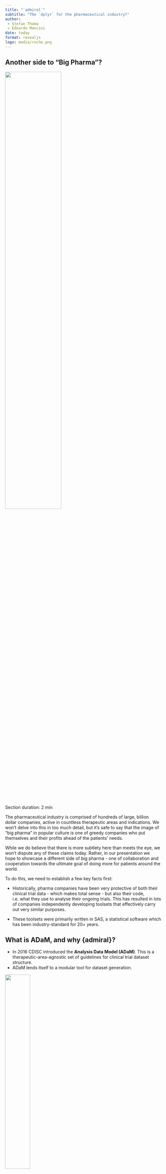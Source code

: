 ```yaml
---
title: "`admiral`"
subtitle: "The `dplyr` for the pharmaceutical industry?"
author: 
 - Stefan Thoma
 - Edoardo Mancini
date: today
format: revealjs
logo: media/roche.png
---
```


## Another side to "Big Pharma"?

![](media/evil_scientist.jpg){fig-align="center" width="60%" height="60%"}

::: notes
Section duration: 2 min

The pharmaceutical industry is comprised of hundreds of large, billion dollar companies, active in countless therapeutic areas and indications. We won't delve into this in too much detail, but it's safe to say that the image of "big pharma" in popular culture is one of greedy companies who put themselves and their profits ahead of the patients' needs.

While we do believe that there is more subtlety here than meets the eye, we won't dispute any of these claims today. Rather, in our presentation we hope to showcase a different side of big pharma - one of collaboration and cooperation towards the ultimate goal of doing more for patients around the world.

To do this, we need to establish a few key facts first:

-   Historically, pharma companies have been very protective of both their clinical trial data - which makes total sense - but also their code, i.e. what they use to analyse their ongoing trials. This has resulted in lots of companies independently developing toolsets that effectively carry out very similar purposes.

-   These toolsets were primarily written in SAS, a statistical software which has been industry-standard for 20+ years.
:::

## What is ADaM, and why {admiral}?

-   In 2016 CDISC introduced the **Analysis Data Model (ADaM)**. This is a therapeutic-area-agnostic set of guidelines for clinical trial dataset structure.
-   ADaM lends itself to a modular tool for dataset generation.

::: {layout-ncol="2"}
![](media/cdisc.png){width="40%" height="40%"}

![](media/lego.png){width="20%" height="20%"}
:::

::: notes
Section duration: 4 min

In 2016, CDISC, which is an institution which sets data standards across the industry, introduced the Analysis Data Model, also known as ADaM. Without delving into too much detail, this can be thought of as a precise set of guidelines mandating the structure of the datasets that underpin clinical trial analysis. So, every company running a clinical trial after 2016 - no matter the therapeutic area - was now required to convert their collected, raw data into ADaM datasets prior to creating the tables, listings and graphs that will be used to evaluate the trial's outcome.

Note that we are glossing over the fact that there exists an intermediate set of datasets called SDTM datasets between the raw datasets step and the ADaM step. This isn't so relevant for our presentation, other than for the fact that it means the starting point for the ADaM datsets is also common across industry.

We also don't need to go into too much detail about what ADaM datasets actually look like, but it's important to understand that the steps used to construct them are often dataset-agnostic. Some examples include:

-   Merging a subset of a dataset with another dataset
-   Adding derived records based on existing ones
-   Converting character strings to dates and imputing missing values

Consequently, it stands to reason that if ever a tool (or package) could exist to aid in the generation of these ADaMs, this tool could be modular: various derivations could be chained together and customised to generate your dataset of interest. Ideally, this package would also interact seamlessly with the {tidyverse}, so that if ever a step for adding a new variable was trivial, then simple {dplyr} code could be slotted in to your derivation sequence. This idea is exactly the thought behind the inception of the {admiral} package.
:::

## {admiral}

::: columns
::: {.column width="60%"}
-   **Modular functions** extending dplyr, and **manuals** and **templates**
    -   Core functionality that can be extended to specific therapeutic areas
    -   Specific to very standardized data and processes
-   Created by users for users
:::

::: {.column width="40%"}
![](media/admiral.png)
:::
:::

::: notes
Section duration: 2 min

In my view, admiral brings to the table three types of technical value. First and most obvious: admiral provides a modular framework for data manipulation that extends the functionalities of `dplyr` and is tailored to the creation of ADaM data sets. You can see on the right side an example of how this works. But the value of admiral is not just the functions. It also offers extensive manuals and vignettes that describe the programming processes *and* the CDISC data standard mindset behind it. In a way, it serves as an extension to the CDISC implementation guides. And to save a lot of time, it also provides templates for the different types of ADaM datasets that serve as a very practical starting point for ADaM programming.

Aside from the technical aspects, the open source nature of the project facilitated the emergence of an admiral community. This community is active both on github and on our slack channel and consists of both users and developers. The fact that these two overlap is another benefit. This allows for efficient development and very short feedback lines.
:::

## {admiral} code example {.smaller}


::: columns

::: {.column width="60%"}

```r
#| eval: False
#| include: True
#| echo: True
#| code-line-numbers: "1|2,3,4,5,6,7"
adae_dates <- ae %>%
  # join ADSL to AE
  derive_vars_merged(
    dataset_add = adsl,
    new_vars = adsl_derv_vars,
    by_vars = get_admiral_option("subject_keys")
  ) %>%
  # analysis end date/time (AENDTM), imputation flags (AENDTF/AENTMF)
  slice_derivation(
    derivation = derive_vars_dtm,
    args = params(
      dtc = AEENDTC,
      new_vars_prefix = "AEN",
      date_imputation = "last",
      time_imputation = "last",
      preserve = TRUE
    ),
    derivation_slice(
      filter = AEOUT == "FATAL",
      args = params(
        highest_imputation = "Y",
        max_dates = exprs(DTHDT)
      )
    ),
    derivation_slice(
      filter = TRUE,
      args = params(
        highest_imputation = "M",
        max_dates = NULL
      )
    )
  )
```

:::

::: {.column width="40%"} 

![](media/derive_vars_merged.png)


:::

:::

## {admiral} code example {.smaller}


::: columns

::: {.column width="60%"}

```r
#| eval: False
#| include: True
#| echo: True
#| code-line-numbers: "8,9,10,11,12,13,14,15,16,17|18,19,20,21,22,23|31,25,26,27,28,29,30"
adae_dates <- ae %>%
  # join ADSL to AE
  derive_vars_merged(
    dataset_add = adsl,
    new_vars = adsl_derv_vars,
    by_vars = get_admiral_option("subject_keys")
  ) %>%
  # analysis end date/time (AENDTM), imputation flags (AENDTF/AENTMF)
  slice_derivation(
    derivation = derive_vars_dtm,
    args = params(
      dtc = AEENDTC,
      new_vars_prefix = "AEN",
      date_imputation = "last",
      time_imputation = "last",
      preserve = TRUE
    ),
    derivation_slice(
      filter = AEOUT == "FATAL",
      args = params(
        highest_imputation = "Y",
        max_dates = exprs(DTHDT)
      )
    ),
    derivation_slice(
      filter = TRUE,
      args = params(
        highest_imputation = "M",
        max_dates = NULL
      )
    )
  )
```

:::

::: {.column width="40%"} 

![](media/slice_derivation.png)


:::

:::

## Goal of {admiral}

-   Establish {admiral} workflow as *the* standard for ADaM creation by ...
    -   building trust in {admiral}
    -   encouraging R adoption across the industry

-   15 pharma/biotech companies are already using {admiral}


::: notes
Section duration: 1 min

What we would like to achieve with admiral is that it is established as *the* standard tool for ADaM creation in R. Not just across all therapeutic areas, but also across the pharmaceutical industry. This should help ease the transition of pharmaceutical companies towards an open source workflow for clinical data science.

For that to happen, other companies must trust the product, as switching to R is a very big challenge for companies with a history of relying on licensed analysis software. We must provide a stable solution that is accepted by regulators, and user friendly, and we must ensure that such a project will not be abandoned anytime soon.

Lets talk about how we got to that point.
:::



## Building trust {.smaller}

-   Started as a collaboration of GSK and Roche
    -   Permissive license, free to use for anyone
    -   Commitment and funding from both Roche and GSK makes it hard to ignore
    -   Hard for either company to monetize
    -   Ensures that the package stays open source and free to use
    -   Maintenance
-   Open source from the start
-   Involve community early on
    -   Serve the needs of many, not just of one company

::: notes
Section duration: 1:30 min

As trust is so important for this project, I want to share what helped us establish this in the first place. To begin with, admiral was co-developed by GSK and Roche as a collaboration. Having such large companies back the admiral project early on (i.e. assigning meaningful percentages of programmers' time to this open sourced project) helped it to be taken seriously from the start. Very early on, we were able to ask many programmers across the industry to experiment with and give feedback on the prototype admiral package. That was very valuable, as it showed us that other companies were interested as well.

Sharing the license between two companies also makes it much harder to monetize for any company on its own. This is a good thing, as other companies probably would not like to jump on a package that might get put behind a pay wall later. These big names also help as package maintenance will come up at one point in the package life cycle, and abandoning a package is much harder if a companies reputation is somehow tied to it.
:::

## Extension packages

-   Same user "feel" & language
-   Same development practices
-   Compatible modularity
-   Stability and trust
    -   Below par {admiral} extension package harms reputation of {admiral}
    -   Less trust means fewer users and less adoption of open source in the industry

::: notes
Section duration: 2:30 min

An extension package extends the core functionality of admiral to a specific therapeutic area. This could be for example admiralonco admiralvaccine, or admiralophtha. We want those packages to exist and be successful, but the core team does not have the capacity or the therapeutic area knowledge to take on the development of these packages. 
We even want them to exist for therapeutic areas where Roche & GSK are not even active yet.

Across all package extensions 9 separate companies share licensing and co-development responsibilities  -- and many contributors from other companies help to maintain.

We have high expectations of the extension packages: The package usage, interface and layout should look and feel coherent with the core package. Once a user is familiar with the core package, they should be able to pick up any extension package quickly. This coherence should not only be on the user level. The same should go for developers: Code should follow the same standards and practices. And it should not be redundant: If a function already exists in the core package it should not be re-implemented in the extension package. Further, all admiral packages need to be able to work together seamlessly.

Most importantly, the package needs to function reliably. Having a sub-standard extension package would reflect badly on the core package as well. This could erode trust and hinder the adoption of open source practices in the pharmaceutical industry.

High goals. But how do we get there?
:::

## Setting them up for success

-   Instructions
    -   {admiraldev} rules & templates
    -   Git Structure & CICD
    -   One core member representative
-   Expectation management:
    -   Small scope!
    -   Effort required
    -   Assigned FTE

::: notes
Section duration: 2:45 min

Extension packages are developed in something like a franchise model. We took away two main points. One: We must give very clear instructions and structure to the extension developers. `admiraldev` is a separate package that was created specifically for admiral developers. It lists detailed instructions for code-style, naming and coding conventions, even helper functions and much more. We also provide github templates and CICD workflows that ensure certain standards like code styling, link checking, test coverage, etc. While those two things go a long way, the most resource intensive approach to this franchising is that one member of the core team acts as a representative who is either directly involved in the extension development, or is involved in a consulting function.

The second important learning is the management of expectation for the extension development teams. We have to make sure that a new team carefully considers the scope of their project. It should be well defined and achieveable. They have to think about the effort required to get there, and whether they can bring enough resources to the table to achieve that. Ideally, a certain amount of working percentages should be assigned to the task, and the workload should be shared across different companies. And most importantly, it should be clear to the team that this will require ongoing efforts: Even after most of the goals are implemented, the package needs to be maintained and periodically updated. It needs to be kept in line with the core admiral package, with the most current version of other packages it relies on, and also with changes in data standards, to remain useful to programmers.
:::

## A success story: {admiralvaccine}

-   The COVID-19 pandemic was a worldwide catastrophe, but it was also an opportunity to **collaborate further** within pharma...
-   ... Enter {admiralvaccine}!

::: {layout-ncol="2"}
![](media/covid.jpg){width="40%" height="40%"}

![](media/admiralvaccine.png){width="15%" height="15%"}
:::

::: notes
Section duration: 3 min

One of the greatest successes of our cross-company collaboration lies in the story behind the creation of an admiral extension package to deal with vaccine data.

To set the scene for you all, within the pharmaceutical industry and the wider world there was a great deal of interest in the area of vaccines during the period between 2020 and 2023 (for obvious reasons). From the outside, we all saw how quickly companies like Pfizer, Moderna and Astra Zeneca were able to bring Covid-19 vaccines to market. You will all appreciate that within the pharma industry, this required huge efforts all areas of drug development, one of which naturally was the creation of vaccine-specific ADaM datasets.

To cut a long story short, the atmosphere of cross-company collaboration and the contribution framework that we had set up within the {admiral} family meant that we in the {admiral} family were able to connect with programmers from Pfizer, which was a company that had not meaningfully contributed to the open-source {admiral} efforts previously, and empower them take the lead on the creation of {admiralvaccine} - a vaccine-specific extension to {admiral}. The package was co-developed in partnership with two other big pharma companies GSK and Novartis, as well as members of the core {admiral} team who supported the upskilling of this new team and ensured package contents was up to par with our standards. The {admiralvaccine} package released its first version in the summer of 2023, and enabled the sponsor companies to share and open-source many of the vaccine-related learnings they had acquired during the pandemic, and we firmly believe that this will foster even more cross-industry collaborations to tackle any challenges the future might hold.

We should stress that not all aspects of this experience were strictly positive: one chief observation we made was that the team behind the vaccines package was laser-focused on releasing a first version of {admiralvaccine}, but lost lots of interest as the time came to later maintain the package. Maybe this was a by-product of the huge drive and pressure to deliver in the short term that those involved had experienced when working on the vaccines themselves. Consequently within the core {admiral} team we had to work with the {admiralvaccine} leads to convey the importance of package maintenance, and this is an area that we are still working on to this day.
:::

## {admiral}: Looking ahead

Training models on {admiral} documentation: could genAI be the next frontier?

::: {layout-ncol="2"}
![](media/admiral_website.png){width="15%" height="15%"}

![](media/ai.png){width="20%" height="20%"}
:::

::: notes
Section duration {1 min}

Similar to {dplyr}, the core {admiral} package has now reached a point of maturity and stability, where we do not anticipate the need for large overhauls of our material in the future. At the same time, our documentation has undergone many rounds of review and is robust and extensive. Industry uptake is contantly on the rise and we see a near future where it is **the** default solution for ADaM creation.

As such, one avenue for improvement in the future is with regards to the learning curve required to get used to the package. AI is all the rage right now, so why not try to apply it to {admiral} as well? At the moment, there are efforts internally at various companies to train LLMs and chatbots on {admiral} documentation, which have proven quite fruitful. There hasn't yet been an Open Source effort in this space, though it is true that because everything is Open Source, the next re-training of something like Chat GPT may suddenly result in the model being an expert on ADaM creation!

So, we are very excited for what the future holds!

*Note: could also talk about automation efforts for {admiral}, but weary of time and having to descrive things like specs first.*
:::

## Q&A and resources

()[bla ]
- [{admiral}](https://github.com/pharmaverse/admiral)
- [Cheat sheet](https://github.com/pharmaverse/admiral/blob/main/inst/cheatsheet/admiral_cheatsheet.pdf)
- [{admiraldev}](https://github.com/pharmaverse/admiraldev)
- [Pharmaverse blog](https://pharmaverse.github.io/blog/)
- [Pharmaverse](https://pharmaverse.org/)
- [CDISC](https://www.cdisc.org/)

::: notes
Add: admiral website, cheat sheet, anything else? Mention the Blog as well.
:::

